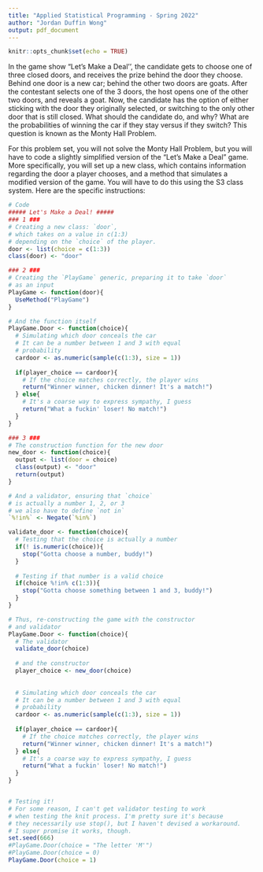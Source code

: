 ```yaml
---
title: "Applied Statistical Programming - Spring 2022"
author: "Jordan Duffin Wong"
output: pdf_document
---
```


```r
knitr::opts_chunk$set(echo = TRUE)
```

\begin{center}
{\Large{\textbf{Problem Set 3}}} \\
\vspace{4 bp}
Due Wednesday, March 2, 10:00 AM (Before Class) \\
\end{center}

\section*{Instructions}
\begin{enumerate}
  \item The following questions should each be answered within an R script. Be sure to provide many comments in the script to facilitate grading. Undocumented code will not be graded.
  \item Work on git. Fork the repository found at \url{https://github.com/johnsontr/AppliedStatisticalProgramming2022} and add your code for Problem Set 3, committing and pushing frequently. Use meaningful commit messages because these will affect your grade.
  \item You may work in teams, but each student should develop their own Rmarkdown file. To be clear, there should be no copy and paste. Each keystroke in the assignment should be your own.
  \item For students new to programming, this may take a while. Get started.
\end{enumerate}

\section*{Let's Make a Deal\footnote{\url{https://en.wikipedia.org/wiki/Let's_Make_a_Deal}}}
In the game show "Let's Make a Deal'', the candidate gets to choose one of three closed doors, and receives the prize behind the door they choose. Behind one door is a new car; behind the other two doors are goats. After the contestant selects one of the 3 doors, the host opens one of the other two doors, and reveals a goat. Now, the candidate has the option of either sticking with the door they originally selected, or switching to the only other door that is still closed. What should the candidate do, and why? What are the probabilities of winning the car if they stay versus if they switch? This question is known as the Monty Hall Problem.


\subsection*{Your tasks}
For this problem set, you will not solve the Monty Hall Problem, but you will have to code a slightly simplified version of the "Let's Make a Deal" game. More specifically, you will set up a new class, which contains information regarding the door a player chooses, and a method that simulates a modified version of the game. You will have to do this using the S3 class system. Here are the specific instructions:

\begin{enumerate}
  \item Define a new class: \texttt{door}. Objects of this class simply take on one numeric value: 1, 2, or 3 -- indicating which door a candidate chooses.
  \item Create a method for \texttt{door} objects that is called \texttt{PlayGame}. This method is supposed to do the following:
\begin{itemize}
  \item take the numeric value that is stored in the \texttt{door} object,
  \item draw a random number between 1 and 3 that presents the door behind which the car is hidden,
  \item compare the two numbers, and print a message congratulating a winning candidate that chose the correct door, or expressing sympathies for a losing candidate that chose the wrong door.
\end{itemize}
  \item Write: 
  \begin{itemize}
    \item a construction function that allows the user to create a \texttt{door} object,
    \item and a validation function that checks whether the value stored in \texttt{door} is actually an integer
  \end{itemize}
\end{enumerate}

```r
# Code
##### Let's Make a Deal! #####
### 1 ###
# Creating a new class: `door`,
# which takes on a value in c(1:3)
# depending on the `choice` of the player.
door <- list(choice = c(1:3))
class(door) <- "door"

### 2 ###
# Creating the `PlayGame` generic, preparing it to take `door`
# as an input
PlayGame <- function(door){
  UseMethod("PlayGame")
}

# And the function itself
PlayGame.Door <- function(choice){
  # Simulating which door conceals the car
  # It can be a number between 1 and 3 with equal
  # probability
  cardoor <- as.numeric(sample(c(1:3), size = 1))
  
  if(player_choice == cardoor){
    # If the choice matches correctly, the player wins
    return("Winner winner, chicken dinner! It's a match!")
  } else{
    # It's a coarse way to express sympathy, I guess
    return("What a fuckin' loser! No match!")
  }
}

### 3 ###
# The construction function for the new door
new_door <- function(choice){
  output <- list(door = choice)
  class(output) <- "door"
  return(output)
}

# And a validator, ensuring that `choice`
# is actually a number 1, 2, or 3
# we also have to define `not in`
`%!in%` <- Negate(`%in%`)

validate_door <- function(choice){
  # Testing that the choice is actually a number
  if(! is.numeric(choice)){
    stop("Gotta choose a number, buddy!")
  }
  
  # Testing if that number is a valid choice
  if(choice %!in% c(1:3)){
    stop("Gotta choose something between 1 and 3, buddy!")
  }
}

# Thus, re-constructing the game with the constructor
# and validator
PlayGame.Door <- function(choice){
  # The validator
  validate_door(choice)
  
  # and the constructor
  player_choice <- new_door(choice)
  
  
  # Simulating which door conceals the car
  # It can be a number between 1 and 3 with equal
  # probability
  cardoor <- as.numeric(sample(c(1:3), size = 1))
  
  if(player_choice == cardoor){
    # If the choice matches correctly, the player wins
    return("Winner winner, chicken dinner! It's a match!")
  } else{
    # It's a coarse way to express sympathy, I guess
    return("What a fuckin' loser! No match!")
  }
}


# Testing it!
# For some reason, I can't get validator testing to work
# when testing the knit process. I'm pretty sure it's because
# they necessarily use stop(), but I haven't devised a workaround.
# I super promise it works, though.
set.seed(666)
#PlayGame.Door(choice = "The letter 'M'")
#PlayGame.Door(choice = 0)
PlayGame.Door(choice = 1)
```
